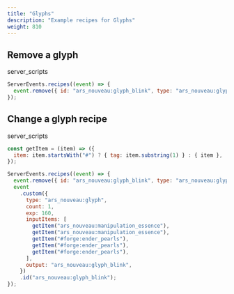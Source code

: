 ```yaml
---
title: "Glyphs"
description: "Example recipes for Glyphs"
weight: 810
---
```


## Remove a glyph

<span class="badge text-bg-dark server-scripts">server_scripts</span>

```js
ServerEvents.recipes((event) => {
  event.remove({ id: "ars_nouveau:glyph_blink", type: "ars_nouveau:glyph" });
});
```

## Change a glyph recipe

<span class="badge text-bg-dark server-scripts">server_scripts</span>

```js
const getItem = (item) => ({
  item: item.startsWith("#") ? { tag: item.substring(1) } : { item },
});

ServerEvents.recipes((event) => {
  event.remove({ id: "ars_nouveau:glyph_blink", type: "ars_nouveau:glyph" });
  event
    .custom({
      type: "ars_nouveau:glyph",
      count: 1,
      exp: 160,
      inputItems: [
        getItem("ars_nouveau:manipulation_essence"),
        getItem("ars_nouveau:manipulation_essence"),
        getItem("#forge:ender_pearls"),
        getItem("#forge:ender_pearls"),
        getItem("#forge:ender_pearls"),
      ],
      output: "ars_nouveau:glyph_blink",
    })
    .id("ars_nouveau:glyph_blink");
});
```
